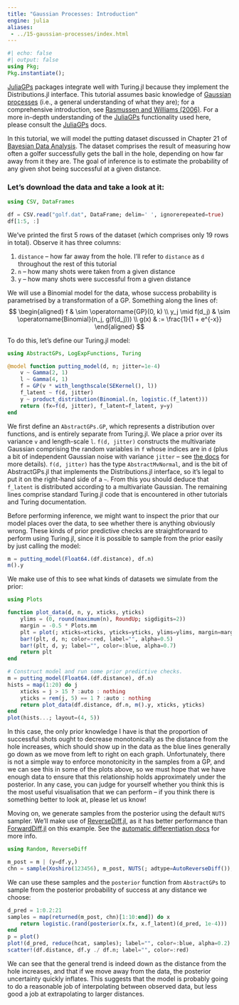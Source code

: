 ```yaml
---
title: "Gaussian Processes: Introduction"
engine: julia
aliases:
 - ../15-gaussian-processes/index.html
---
```


```julia
#| echo: false
#| output: false
using Pkg;
Pkg.instantiate();
```

[JuliaGPs](https://github.com/JuliaGaussianProcesses/#welcome-to-juliagps) packages integrate well with Turing.jl because they implement the Distributions.jl
interface.
This tutorial assumes basic knowledge of [Gaussian processes](https://en.wikipedia.org/wiki/Gaussian_process) (i.e., a general understanding of what they are); for a comprehensive introduction, see [Rasmussen and Williams (2006)](http://www.gaussianprocess.org/gpml/).
For a more in-depth understanding of the
[JuliaGPs](https://github.com/JuliaGaussianProcesses/#welcome-to-juliagps) functionality
used here, please consult the
[JuliaGPs](https://github.com/JuliaGaussianProcesses/#welcome-to-juliagps) docs.

In this tutorial, we will model the putting dataset discussed in Chapter 21 of
[Bayesian Data Analysis](http://www.stat.columbia.edu/%7Egelman/book/).
The dataset comprises the result of measuring how often a golfer successfully gets the ball
in the hole, depending on how far away from it they are.
The goal of inference is to estimate the probability of any given shot being successful at a
given distance.

### Let's download the data and take a look at it:

```julia
using CSV, DataFrames

df = CSV.read("golf.dat", DataFrame; delim=' ', ignorerepeated=true)
df[1:5, :]
```

We've printed the first 5 rows of the dataset (which comprises only 19 rows in total).
Observe it has three columns:

 1. `distance` -- how far away from the hole. I'll refer to `distance` as `d` throughout the rest of this tutorial
 2. `n` -- how many shots were taken from a given distance
 3. `y` -- how many shots were successful from a given distance

We will use a Binomial model for the data, whose success probability is parametrised by a
transformation of a GP. Something along the lines of:
$$
\begin{aligned}
f & \sim \operatorname{GP}(0, k) \\
y_j \mid f(d_j) & \sim \operatorname{Binomial}(n_j, g(f(d_j))) \\
g(x) & := \frac{1}{1 + e^{-x}}
\end{aligned}
$$

To do this, let's define our Turing.jl model:

```julia
using AbstractGPs, LogExpFunctions, Turing

@model function putting_model(d, n; jitter=1e-4)
    v ~ Gamma(2, 1)
    l ~ Gamma(4, 1)
    f = GP(v * with_lengthscale(SEKernel(), l))
    f_latent ~ f(d, jitter)
    y ~ product_distribution(Binomial.(n, logistic.(f_latent)))
    return (fx=f(d, jitter), f_latent=f_latent, y=y)
end
```

We first define an `AbstractGPs.GP`, which represents a distribution over functions, and
is entirely separate from Turing.jl.
We place a prior over its variance `v` and length-scale `l`.
`f(d, jitter)` constructs the multivariate Gaussian comprising the random variables
in `f` whose indices are in `d` (plus a bit of independent Gaussian noise with variance
`jitter` -- see [the docs](https://juliagaussianprocesses.github.io/AbstractGPs.jl/dev/api/#FiniteGP-and-AbstractGP)
for more details).
`f(d, jitter)` has the type `AbstractMvNormal`, and is the bit of AbstractGPs.jl that implements the
Distributions.jl interface, so it's legal to put it on the right-hand side
of a `~`.
From this you should deduce that `f_latent` is distributed according to a multivariate
Gaussian.
The remaining lines comprise standard Turing.jl code that is encountered in other tutorials
and Turing documentation.

Before performing inference, we might want to inspect the prior that our model places over
the data, to see whether there is anything obviously wrong.
These kinds of prior predictive checks are straightforward to perform using Turing.jl, since
it is possible to sample from the prior easily by just calling the model:

```julia
m = putting_model(Float64.(df.distance), df.n)
m().y
```

We make use of this to see what kinds of datasets we simulate from the prior:

```julia
using Plots

function plot_data(d, n, y, xticks, yticks)
    ylims = (0, round(maximum(n), RoundUp; sigdigits=2))
    margin = -0.5 * Plots.mm
    plt = plot(; xticks=xticks, yticks=yticks, ylims=ylims, margin=margin, grid=false)
    bar!(plt, d, n; color=:red, label="", alpha=0.5)
    bar!(plt, d, y; label="", color=:blue, alpha=0.7)
    return plt
end

# Construct model and run some prior predictive checks.
m = putting_model(Float64.(df.distance), df.n)
hists = map(1:20) do j
    xticks = j > 15 ? :auto : nothing
    yticks = rem(j, 5) == 1 ? :auto : nothing
    return plot_data(df.distance, df.n, m().y, xticks, yticks)
end
plot(hists...; layout=(4, 5))
```

In this case, the only prior knowledge I have is that the proportion of successful shots
ought to decrease monotonically as the distance from the hole increases, which should show
up in the data as the blue lines generally go down as we move from left to right on each
graph.
Unfortunately, there is not a simple way to enforce monotonicity in the samples from a GP,
and we can see this in some of the plots above, so we must hope that we have enough data to
ensure that this relationship holds approximately under the posterior.
In any case, you can judge for yourself whether you think this is the most useful
visualisation that we can perform -- if you think there is something better to look at,
please let us know!

Moving on, we generate samples from the posterior using the default `NUTS` sampler.
We'll make use of [ReverseDiff.jl](https://github.com/JuliaDiff/ReverseDiff.jl), as it has
better performance than [ForwardDiff.jl](https://github.com/JuliaDiff/ForwardDiff.jl/) on
this example. See the [automatic differentiation docs]({{< meta usage-automatic-differentiation >}}) for more info.


```julia
using Random, ReverseDiff

m_post = m | (y=df.y,)
chn = sample(Xoshiro(123456), m_post, NUTS(; adtype=AutoReverseDiff()), 1_000, progress=false)
```

We can use these samples and the `posterior` function from `AbstractGPs` to sample from the
posterior probability of success at any distance we choose:

```julia
d_pred = 1:0.2:21
samples = map(returned(m_post, chn)[1:10:end]) do x
    return logistic.(rand(posterior(x.fx, x.f_latent)(d_pred, 1e-4)))
end
p = plot()
plot!(d_pred, reduce(hcat, samples); label="", color=:blue, alpha=0.2)
scatter!(df.distance, df.y ./ df.n; label="", color=:red)
```

We can see that the general trend is indeed down as the distance from the hole increases,
and that if we move away from the data, the posterior uncertainty quickly inflates.
This suggests that the model is probably going to do a reasonable job of interpolating
between observed data, but less good a job at extrapolating to larger distances.
